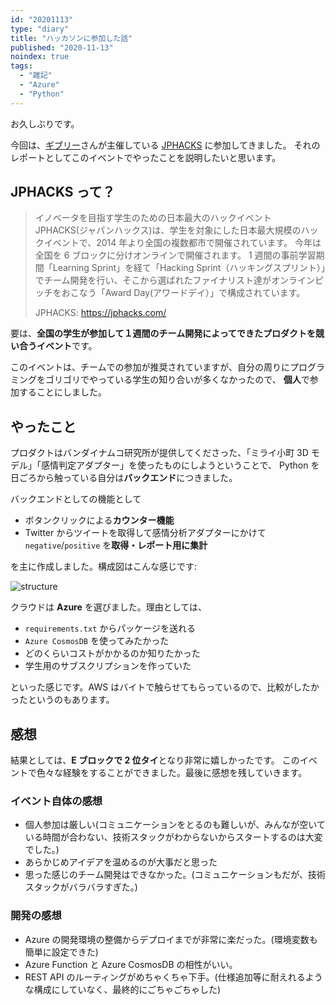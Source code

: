 ```yaml
---
id: "20201113"
type: "diary"
title: "ハッカソンに参加した話"
published: "2020-11-13"
noindex: true
tags:
  - "雑記"
  - "Azure"
  - "Python"
---
```


お久しぶりです。

今回は、[ギブリー](https://givery.co.jp/)さんが主催している [JPHACKS](https://jphacks.com/) に参加してきました。
それのレポートとしてこのイベントでやったことを説明したいと思います。

## JPHACKS って？

> イノベータを目指す学生のための日本最大のハックイベント
> JPHACKS(ジャパンハックス)は、学生を対象にした日本最大規模のハックイベントで、2014 年より全国の複数都市で開催されています。 今年は全国を 6 ブロックに分けオンラインで開催されます。
> 1 週間の事前学習期間「Learning Sprint」を経て「Hacking Sprint（ハッキングスプリント）」でチーム開発を行い、そこから選ばれたファイナリスト達がオンラインピッチをおこなう「Award Day(アワードデイ）」で構成されています。
>
> JPHACKS: https://jphacks.com/

要は、**全国の学生が参加して１週間のチーム開発によってできたプロダクトを競い合うイベント**です。

このイベントは、チームでの参加が推奨されていますが、自分の周りにプログラミングをゴリゴリでやっている学生の知り合いが多くなかったので、
**個人**で参加することにしました。

## やったこと

プロダクトはバンダイナムコ研究所が提供してくださった、「ミライ小町 3D モデル」「感情判定アダプター」を使ったものにしようということで、
Python を日ごろから触っている自分は**バックエンド**につきました。

バックエンドとしての機能として

- ボタンクリックによる**カウンター機能**
- Twitter からツイートを取得して感情分析アダプターにかけて `negative`/`positive` を**取得・レポート用に集計**

を主に作成しました。構成図はこんな感じです:

![structure](https://firebasestorage.googleapis.com/v0/b/syakoo-lab.appspot.com/o/posts%2Fjphacks2020.png?alt=media&token=ccf9dbde-30e3-43a7-8018-6d410ef8bd12)

クラウドは **Azure** を選びました。理由としては、

- `requirements.txt` からパッケージを送れる
- `Azure CosmosDB` を使ってみたかった
- どのくらいコストがかかるのか知りたかった
- 学生用のサブスクリプションを作っていた

といった感じです。AWS はバイトで触らせてもらっているので、比較がしたかったというのもあります。

## 感想

結果としては、**E ブロックで 2 位タイ**となり非常に嬉しかったです。
このイベントで色々な経験をすることができました。最後に感想を残していきます。

### イベント自体の感想

- 個人参加は厳しい(コミュニケーションをとるのも難しいが、みんなが空いている時間が合わない、技術スタックがわからないからスタートするのは大変でした。)
- あらかじめアイデアを温めるのが大事だと思った
- 思った感じのチーム開発はできなかった。(コミュニケーションもだが、技術スタックがバラバラすぎた。)

### 開発の感想

- Azure の開発環境の整備からデプロイまでが非常に楽だった。(環境変数も簡単に設定できた)
- Azure Function と Azure CosmosDB の相性がいい。
- REST API のルーティングがめちゃくちゃ下手。(仕様追加等に耐えれるような構成にしていなく、最終的にごちゃごちゃした)
